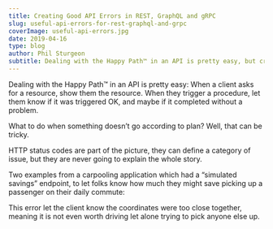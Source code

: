 ```yaml
---
title: Creating Good API Errors in REST, GraphQL and gRPC
slug: useful-api-errors-for-rest-graphql-and-grpc
coverImage: useful-api-errors.jpg
date: 2019-04-16
type: blog
author: Phil Sturgeon
subtitle: Dealing with the Happy Path™ in an API is pretty easy, but creating useful error messages can be tricky at first.
---
```


Dealing with the Happy Path™ in an API is pretty easy: When a client asks for a resource, show them the resource. When they trigger a procedure, let them know if it was triggered OK, and maybe if it completed without a problem.

What to do when something doesn’t go according to plan? Well, that can be tricky.

HTTP status codes are part of the picture, they can define a category of issue, but they are never going to explain the whole story.

Two examples from a carpooling application which had a “simulated savings” endpoint, to let folks know how much they might save picking up a passenger on their daily commute:

This error let the client know the coordinates were too close together, meaning it is not even worth driving let alone trying to pick anyone else up.
